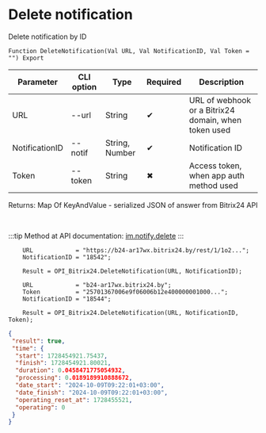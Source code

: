 ﻿---
sidebar_position: 3
---


# Delete notification
 Delete notification by ID



`Function DeleteNotification(Val URL, Val NotificationID, Val Token = "") Export`

  | Parameter | CLI option | Type | Required | Description |
  |-|-|-|-|-|
  | URL | --url | String | &#x2714; | URL of webhook or a Bitrix24 domain, when token used |
  | NotificationID | --notif | String, Number | &#x2714; | Notification ID |
  | Token | --token | String | &#x2716; | Access token, when app auth method used |

  
  Returns:  Map Of KeyAndValue - serialized JSON of answer from Bitrix24 API

<br/>

:::tip
Method at API documentation: [im.notify.delete](https://dev.1c-bitrix.ru/learning/course/index.php?COURSE_ID=93&LESSON_ID=12133)
:::
<br/>


```bsl title="1C:Enterprise/OneScript code example"
    URL            = "https://b24-ar17wx.bitrix24.by/rest/1/1o2...";
    NotificationID = "18542";

    Result = OPI_Bitrix24.DeleteNotification(URL, NotificationID);

    URL            = "b24-ar17wx.bitrix24.by";
    Token          = "25701367006e9f06006b12e400000001000...";
    NotificationID = "18544";

    Result = OPI_Bitrix24.DeleteNotification(URL, NotificationID, Token);
```
 



```json title="Result"
{
 "result": true,
 "time": {
  "start": 1728454921.75437,
  "finish": 1728454921.80021,
  "duration": 0.0458471775054932,
  "processing": 0.0189189910888672,
  "date_start": "2024-10-09T09:22:01+03:00",
  "date_finish": "2024-10-09T09:22:01+03:00",
  "operating_reset_at": 1728455521,
  "operating": 0
 }
}
```
